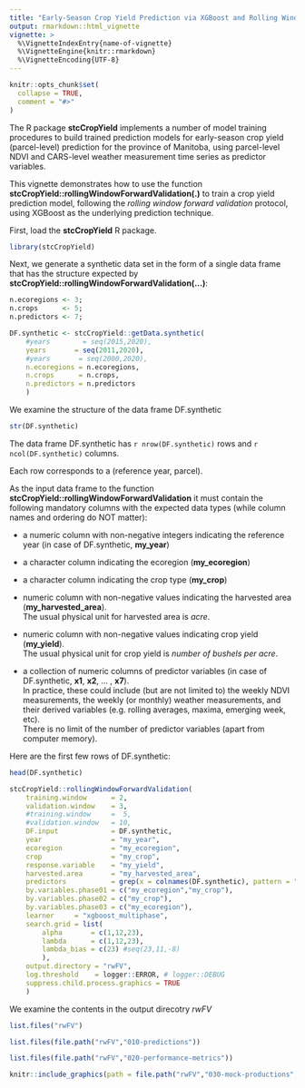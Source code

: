 ```yaml
---
title: "Early-Season Crop Yield Prediction via XGBoost and Rolling Window Forward Validation"
output: rmarkdown::html_vignette
vignette: >
  %\VignetteIndexEntry{name-of-vignette}
  %\VignetteEngine{knitr::rmarkdown}
  %\VignetteEncoding{UTF-8}
---
```


```r
knitr::opts_chunk$set(
  collapse = TRUE,
  comment = "#>"
)
```
The R package **stcCropYield** implements a number of model training procedures
to build trained prediction models for early-season crop yield (parcel-level)
prediction for the province of Manitoba, using parcel-level NDVI and CARS-level
weather measurement time series as predictor variables.

This vignette demonstrates how to use the function
**stcCropYield::rollingWindowForwardValidation(.)**
to train a crop yield prediction model,
following the *rolling window forward validation* protocol,
using XGBoost as the underlying prediction technique.

First, load the **stcCropYield** R package.
```r
library(stcCropYield)
```
Next, we generate a synthetic data set in the form of a single data frame
that has the structure expected by
**stcCropYield::rollingWindowForwardValidation(...)**:
```r
n.ecoregions <- 3;
n.crops      <- 5;
n.predictors <- 7;

DF.synthetic <- stcCropYield::getData.synthetic(
    #years        = seq(2015,2020),
    years       = seq(2011,2020),
    #years       = seq(2000,2020),
    n.ecoregions = n.ecoregions,
    n.crops      = n.crops,
    n.predictors = n.predictors
    )
```
We examine the structure of the data frame DF.synthetic
```r
str(DF.synthetic)
```
The data frame DF.synthetic has `r nrow(DF.synthetic)` rows and
`r ncol(DF.synthetic)` columns.

Each row corresponds to a (reference year, parcel).

As the input data frame to the function
**stcCropYield::rollingWindowForwardValidation**
it must contain the following mandatory columns with the expected data types
(while column names and ordering do NOT matter):

* a numeric column with non-negative integers indicating the reference year
  (in case of DF.synthetic, **my_year**)

* a character column indicating the ecoregion (**my_ecoregion**)

* a character column indicating the crop type (**my_crop**)

* numeric column with non-negative values indicating the harvested area
  (**my_harvested_area**).  
  The usual physical unit for harvested area is *acre*.

* numeric column with non-negative values indicating crop yield (**my_yield**).  
  The usual physical unit for crop yield is *number of bushels per acre*.

* a collection of numeric columns of predictor variables
  (in case of DF.synthetic, **x1**, **x2**, ... , **x7**).  
  In practice, these could include (but are not limited to)
  the weekly NDVI measurements,
  the weekly (or monthly) weather measurements, and
  their derived variables (e.g. rolling averages, maxima, emerging week, etc).  
  There is no limit of the number of predictor variables
  (apart from computer memory).

Here are the first few rows of DF.synthetic:
```r
head(DF.synthetic)
```


```r
stcCropYield::rollingWindowForwardValidation(
    training.window      = 2,
    validation.window    = 3,
    #training.window     =  5,
    #validation.window   = 10,
    DF.input             = DF.synthetic,
    year                 = "my_year",
    ecoregion            = "my_ecoregion",
    crop                 = "my_crop",
    response.variable    = "my_yield",
    harvested.area       = "my_harvested_area",
    predictors           = grep(x = colnames(DF.synthetic), pattern = "x[0-9]*", value = TRUE),
    by.variables.phase01 = c("my_ecoregion","my_crop"),
    by.variables.phase02 = c("my_crop"),
    by.variables.phase03 = c("my_ecoregion"),
    learner     = "xgboost_multiphase",
    search.grid = list(
        alpha       = c(1,12,23),
        lambda      = c(1,12,23),
        lambda_bias = c(23) #seq(23,11,-8)
        ),
    output.directory = "rwFV",
    log.threshold    = logger::ERROR, # logger::DEBUG
    suppress.child.process.graphics = TRUE
    )
```
We examine the contents in the output direcotry *rwFV*
```r
list.files("rwFV")
```

```r
list.files(file.path("rwFV","010-predictions"))
```

```r
list.files(file.path("rwFV","020-performance-metrics"))
```

```r
knitr::include_graphics(path = file.path("rwFV","030-mock-productions","plot-xgboost_multiphase-mockProdErr-vs-year.png"))
```
